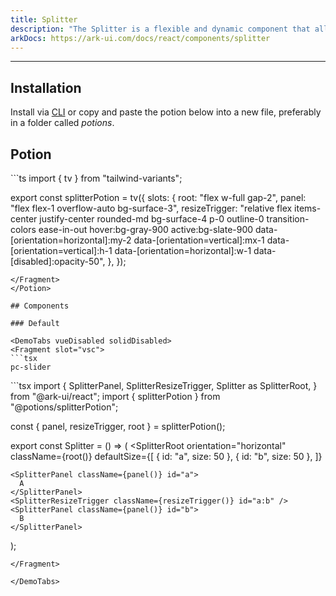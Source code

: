 ```yaml
---
title: Splitter
description: "The Splitter is a flexible and dynamic component that allows division of the screen or a section into multiple resizable areas."
arkDocs: https://ark-ui.com/docs/react/components/splitter
---
```


---


<div class="p-4 w-full flex justify-center items-center bg-surface-2 rounded-md">
    <div className="flex items-center w-72 h-56">
      <Splitter client:load/>
    </div>
</div>

## Installation

Install via <a href="/docs/getting-started/cli">CLI</a> or copy and paste the potion below into a new file, preferably in a folder called *potions*.

## Potion 

<Potion>
<Fragment slot="contentSlot">
```ts
import { tv } from "tailwind-variants";

export const splitterPotion = tv({
  slots: {
    root: "flex w-full gap-2",
    panel: "flex flex-1 overflow-auto bg-surface-3",
    resizeTrigger:
      "relative flex items-center justify-center rounded-md bg-surface-4 p-0 outline-0 transition-colors ease-in-out hover:bg-gray-900 active:bg-slate-900 data-[orientation=horizontal]:my-2 data-[orientation=vertical]:mx-1 data-[orientation=vertical]:h-1 data-[orientation=horizontal]:w-1 data-[disabled]:opacity-50",
  },
});

```
</Fragment>
</Potion>

## Components 

### Default

<DemoTabs vueDisabled solidDisabled>
<Fragment slot="vsc">
```tsx
pc-slider 
```
</Fragment>
<Fragment slot="react">
```tsx
import {
  SplitterPanel,
  SplitterResizeTrigger,
  Splitter as SplitterRoot,
} from "@ark-ui/react";
import { splitterPotion } from "@potions/splitterPotion";

const { panel, resizeTrigger, root } = splitterPotion();

export const Splitter = () => (
  <SplitterRoot
    orientation="horizontal"
    className={root()}
    defaultSize={[
      { id: "a", size: 50 },
      { id: "b", size: 50 },
    ]}
  >
    <SplitterPanel className={panel()} id="a">
      A
    </SplitterPanel>
    <SplitterResizeTrigger className={resizeTrigger()} id="a:b" />
    <SplitterPanel className={panel()} id="b">
      B
    </SplitterPanel>
  </SplitterRoot>
);

```
</Fragment>

</DemoTabs>


